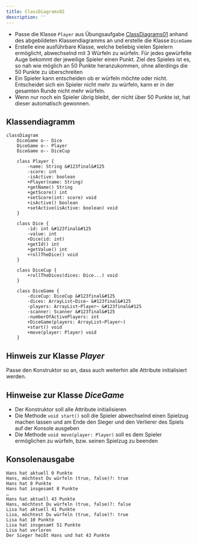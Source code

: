```yaml
---
title: ClassDiagrams02
description: ''
---
```



- Passe die Klasse `Player` aus Übungsaufgabe
  [ClassDiagrams01](class-diagrams01) anhand des abgebildeten Klassendiagramms
  an und erstelle die Klasse `DiceGame`
- Erstelle eine ausführbare Klasse, welche beliebig vielen Spielern ermöglicht,
  abwechselnd mit 3 Würfeln zu würfeln. Für jedes gewürfelte Auge bekommt der
  jeweilige Spieler einen Punkt. Ziel des Spieles ist es, so nah wie möglich an
  50 Punkte heranzukommen, ohne allerdings die 50 Punkte zu überschreiten
- Ein Spieler kann entscheiden ob er würfeln möchte oder nicht. Entscheidet sich
  ein Spieler nicht mehr zu würfeln, kann er in der gesamten Runde nicht mehr
  würfeln.
- Wenn nur noch ein Spieler übrig bleibt, der nicht über 50 Punkte ist, hat
  dieser automatisch gewonnen.

## Klassendiagramm

```mermaid
classDiagram
    DiceGame o-- Dice
    DiceGame o-- Player
    DiceGame o-- DiceCup

    class Player {
        -name: String &#123final&#125
        -score: int
        -isActive: boolean
        +Player(name: String)
        +getName() String
        +getScore() int
        +setScore(int: score) void
        +isActive() boolean
        +setActive(isActive: boolean) void
    }

    class Dice {
        -id: int &#123final&#125
        -value: int
        +Dice(id: int)
        +getId() int
        +getValue() int
        +rollTheDice() void
    }

    class DiceCup {
        +rollTheDices(dices: Dice...) void
    }

    class DiceGame {
        -diceCup: DiceCup &#123final&#125
        -dices: ArrayList~Dice~ &#123final&#125
        -players: ArrayList~Player~ &#123final&#125
        -scanner: Scanner &#123final&#125
        -numberOfActivePlayers: int
        +DiceGame(players: ArrayList~Player~)
        +start() void
        +move(player: Player) void
    }
```

## Hinweis zur Klasse _Player_

Passe den Konstruktor so an, dass auch weiterhin alle Attribute initialisiert
werden.

## Hinweise zur Klasse _DiceGame_

- Der Konstruktor soll alle Attribute initialisieren
- Die Methode `void start()` soll die Spieler abwechselnd einen Spielzug machen
  lassen und am Ende den Sieger und den Verlierer des Spiels auf der Konsole
  ausgeben
- Die Methode `void move(player: Player)` soll es dem Spieler ermöglichen zu
  würfeln, bzw. seinen Spielzug zu beenden

## Konsolenausgabe

```console
Hans hat aktuell 0 Punkte
Hans, möchtest Du würfeln (true, false)?: true
Hans hat 8 Punkte
Hans hat insgesamt 8 Punkte
…
Hans hat aktuell 43 Punkte
Hans, möchtest Du würfeln (true, false)?: false
Lisa hat aktuell 41 Punkte
Lisa, möchtest Du würfeln (true, false)?: true
Lisa hat 10 Punkte
Lisa hat insgesamt 51 Punkte
Lisa hat verloren
Der Sieger heißt Hans und hat 43 Punkte
```

<Exercise pullRequest="37" branchSuffix="class-diagrams/02" />
